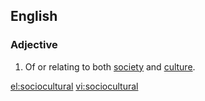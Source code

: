 ==English==
===Adjective===
{{en-adj}}
#Of or relating to both [[society]] and [[culture]].

[[el:sociocultural]]
[[vi:sociocultural]]